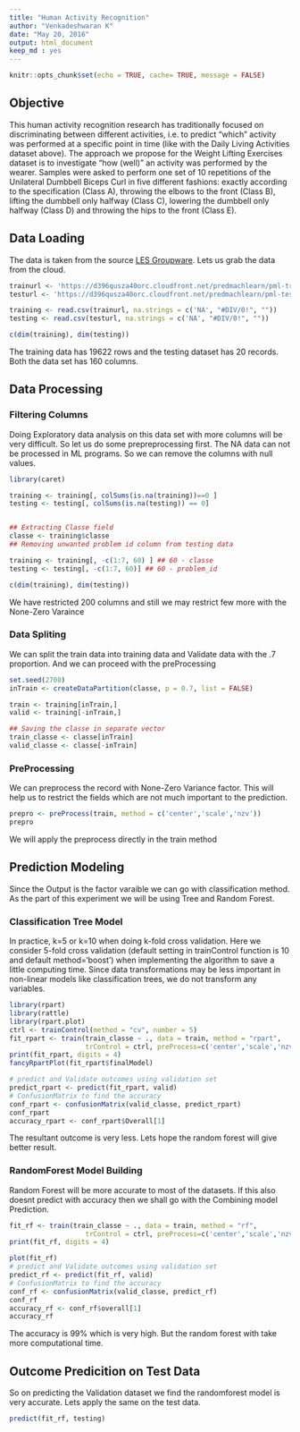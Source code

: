 ```yaml
---
title: "Human Activity Recognition"
author: "Venkadeshwaran K"
date: "May 20, 2016"
output: html_document
keep_md : yes
---
```


```r
knitr::opts_chunk$set(echo = TRUE, cache= TRUE, message = FALSE)
```

## Objective

This human activity recognition research has traditionally focused on discriminating between different activities, i.e. to predict "which" activity was performed at a specific point in time (like with the Daily Living Activities dataset above). The approach we propose for the Weight Lifting Exercises dataset is to investigate "how (well)" an activity was performed by the wearer. Samples were asked to perform one set of 10 repetitions of the Unilateral Dumbbell Biceps Curl in five different fashions: exactly according to the specification (Class A), throwing the elbows to the front (Class B), lifting the dumbbell only halfway (Class C), lowering the dumbbell only halfway (Class D) and throwing the hips to the front (Class E). 

## Data Loading

The data is taken from the source [LES Groupware](http://groupware.les.inf.puc-rio.br/har). Lets us grab the data from the cloud.

```r
trainurl <- 'https://d396qusza40orc.cloudfront.net/predmachlearn/pml-training.csv'
testurl <- 'https://d396qusza40orc.cloudfront.net/predmachlearn/pml-testing.csv'

training <- read.csv(trainurl, na.strings = c('NA', "#DIV/0!", ""))
testing <- read.csv(testurl, na.strings = c('NA', "#DIV/0!", ""))

c(dim(training), dim(testing))
```

The training data has 19622 rows and the testing dataset has 20 records. Both the data set has 160 columns.

## Data Processing

### Filtering Columns

Doing Exploratory data analysis on this data set with more columns will be very difficult. So let us do some prepreprocessing first. The NA data can not be processed in ML programs. So we can remove the columns with null values.

```r
library(caret)

training <- training[, colSums(is.na(training))==0 ]
testing <- testing[, colSums(is.na(testing)) == 0]


## Extracting Classe field
classe <- training$classe
## Removing unwanted problem id column from testing data

training <- training[, -c(1:7, 60) ] ## 60 - classe
testing <- testing[, -c(1:7, 60)] ## 60 - problem_id 

c(dim(training), dim(testing))

```

We have restricted 200 columns and still we may restrict few more with the None-Zero Varaince

### Data Spliting

We can split the train data into training data and Validate data with the .7 proportion. And we can proceed with the preProcessing 

```r
set.seed(2708)
inTrain <- createDataPartition(classe, p = 0.7, list = FALSE)

train <- training[inTrain,]
valid <- training[-inTrain,]

## Saving the classe in separate vector
train_classe <- classe[inTrain]
valid_classe <- classe[-inTrain]

```

### PreProcessing

We can preprocess the record with None-Zero Variance factor. This will help us to restrict the fields which are not much important to the prediction.

```r

prepro <- preProcess(train, method = c('center','scale','nzv'))
prepro
```

We will apply the preprocess directly in the train method

## Prediction Modeling

Since the Output is the factor varaible we can go with classification method. As the part of this experiment we will be using Tree and Random Forest.

### Classification Tree Model

In practice, k=5 or k=10 when doing k-fold cross validation. Here we consider 5-fold cross validation (default setting in trainControl function is 10 and default method='boost') when implementing the algorithm to save a little computing time. Since data transformations may be less important in non-linear models like classification trees, we do not transform any variables.

```r
library(rpart)
library(rattle)
library(rpart.plot)
ctrl <- trainControl(method = "cv", number = 5)
fit_rpart <- train(train_classe ~ ., data = train, method = "rpart", 
                   trControl = ctrl, preProcess=c('center','scale','nzv'))
print(fit_rpart, digits = 4)
fancyRpartPlot(fit_rpart$finalModel)

# predict and Validate outcomes using validation set
predict_rpart <- predict(fit_rpart, valid)
# ConfusionMatrix to find the accuracy
conf_rpart <- confusionMatrix(valid_classe, predict_rpart)
conf_rpart
accuracy_rpart <- conf_rpart$Overall[1]
```

The resultant outcome is very less. Lets hope the random forest will give better result.

### RandomForest Model Building

Random Forest will be more accurate to most of the datasets. If this also doesnt predict with accuracy then we shall go with the Combining model Prediction.

```r
fit_rf <- train(train_classe ~ ., data = train, method = "rf", 
                   trControl = ctrl, preProcess=c('center','scale','nzv'))
print(fit_rf, digits = 4)
```
```r
plot(fit_rf)
# predict and Validate outcomes using validation set
predict_rf <- predict(fit_rf, valid)
# ConfusionMatrix to find the accuracy
conf_rf <- confusionMatrix(valid_classe, predict_rf)
conf_rf
accuracy_rf <- conf_rf$overall[1]
accuracy_rf
```

The accuracy is 99% which is very high. But the random forest with take more computational time. 

## Outcome Predicition on Test Data

So on predicting the Validation dataset we find the randomforest model is very accurate. Lets apply the same on the test data.

```r
predict(fit_rf, testing)

```